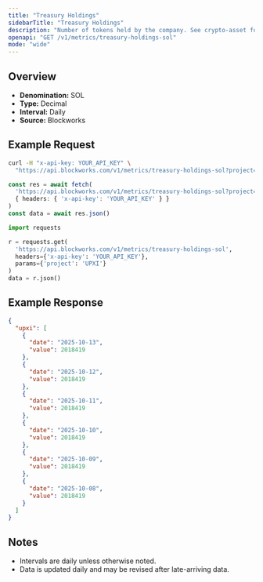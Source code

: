 ```yaml
---
title: "Treasury Holdings"
sidebarTitle: "Treasury Holdings"
description: "Number of tokens held by the company. See crypto-asset for asset indicator"
openapi: "GET /v1/metrics/treasury-holdings-sol"
mode: "wide"
---
```


## Overview

- **Denomination:** SOL
- **Type:** Decimal
- **Interval:** Daily
- **Source:** Blockworks

## Example Request

<CodeGroup>

```bash cURL
curl -H "x-api-key: YOUR_API_KEY" \
  "https://api.blockworks.com/v1/metrics/treasury-holdings-sol?project=UPXI"
```

```typescript TypeScript
const res = await fetch(
  'https://api.blockworks.com/v1/metrics/treasury-holdings-sol?project=UPXI',
  { headers: { 'x-api-key': 'YOUR_API_KEY' } }
)
const data = await res.json()
```

```python Python
import requests

r = requests.get(
  'https://api.blockworks.com/v1/metrics/treasury-holdings-sol',
  headers={'x-api-key': 'YOUR_API_KEY'},
  params={'project': 'UPXI'}
)
data = r.json()
```

</CodeGroup>

## Example Response

```json
{
  "upxi": [
    {
      "date": "2025-10-13",
      "value": 2018419
    },
    {
      "date": "2025-10-12",
      "value": 2018419
    },
    {
      "date": "2025-10-11",
      "value": 2018419
    },
    {
      "date": "2025-10-10",
      "value": 2018419
    },
    {
      "date": "2025-10-09",
      "value": 2018419
    },
    {
      "date": "2025-10-08",
      "value": 2018419
    }
  ]
}
```

## Notes
- Intervals are daily unless otherwise noted.
- Data is updated daily and may be revised after late-arriving data.